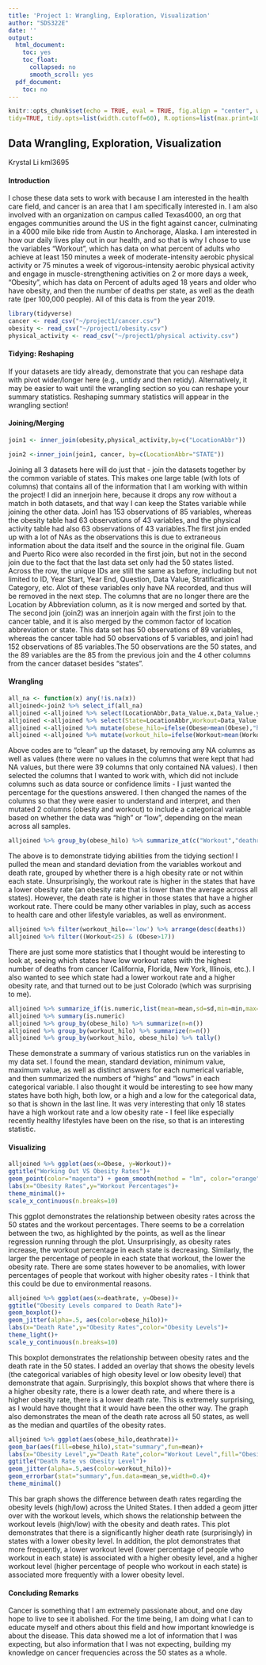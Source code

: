 ```yaml
---
title: 'Project 1: Wrangling, Exploration, Visualization'
author: "SDS322E"
date: ''
output:
  html_document:
    toc: yes
    toc_float:
      collapsed: no
      smooth_scroll: yes
  pdf_document:
    toc: no
---
```


```r
knitr::opts_chunk$set(echo = TRUE, eval = TRUE, fig.align = "center", warning = F, message = F,
tidy=TRUE, tidy.opts=list(width.cutoff=60), R.options=list(max.print=100))
```

## Data Wrangling, Exploration, Visualization

Krystal Li kml3695

#### Introduction 

I chose these data sets to work with because I am interested in the health care field, and cancer is an area that I am specifically interested in. I am also involved with an organization on campus called Texas4000, an org that engages communities around the US in the fight against cancer, culminating in a 4000 mile bike ride from Austin to Anchorage, Alaska. I am interested in how our daily lives play out in our health, and so that is why I chose to use the variables "Workout", which has data on what percent of adults who achieve at least 150 minutes a week of moderate-intensity aerobic physical activity or 75 minutes a week of vigorous-intensity aerobic physical activity and engage in muscle-strengthening activities on 2 or more days a week, "Obesity", which has data on Percent of adults aged 18 years and older who have obesity, and then the number of deaths per state, as well as the death rate (per 100,000 people). All of this data is from the year 2019. 


```R
library(tidyverse)
cancer <- read_csv("~/project1/cancer.csv")
obesity <- read_csv("~/project1/obesity.csv")
physical_activity <- read_csv("~/project1/physical activity.csv")
```

#### Tidying: Reshaping

If your datasets are tidy already, demonstrate that you can reshape data with pivot wider/longer here (e.g., untidy and then retidy). Alternatively, it may be easier to wait until the wrangling section so you can reshape your summary statistics. 
Reshaping summary statistics will appear in the wrangling section! 

    
#### Joining/Merging

```R
join1 <- inner_join(obesity,physical_activity,by=c("LocationAbbr"))

join2 <-inner_join(join1, cancer, by=c(LocationAbbr="STATE"))
```

Joining all 3 datasets here will do just that -  join the datasets together by the common variable of states. This makes one large table (with lots of columns) that contains all of the information that I am working with within the project! I did an innerjoin here, because it drops any row without a match in both datasets, and that way I can keep the States variable while joining the other data. Join1 has 153 observations of 85 variables, whereas the obesity table had 63 observations of 43 variables, and the physical activity table had also 63 observations of 43 variables.The first join ended up with a lot of NAs as the observations this is due to extraneous information about the data itself and the source in the original file. Guam and Puerto Rico were also recorded in the first join, but not in the second join due to the fact that the last data set only had the 50 states listed. Across the row, the unique IDs are still the same as before, including but not limited to ID, Year Start, Year End, Question, Data Value, Stratification Category, etc. Alot of these variables only have NA recorded, and thus will be removed in the next step. The columns that are no longer there are the Location by Abbreviation column, as it is now merged and sorted by that. The second join (join2) was an innerjoin again with the first join to the cancer table, and it is also merged by the common factor of location abbreviation or state. This data set has 50 observations of 89 variables, whereas the cancer table had 50 observations of 5 variables, and join1 had 152 observations of 85 variables.The 50 observations are the 50 states, and the 89 variables are the 85 from the previous join and the 4 other columns from the cancer dataset besides "states". 

####  Wrangling

```R
all_na <- function(x) any(!is.na(x))
alljoined<-join2 %>% select_if(all_na)
alljoined <-alljoined %>% select(LocationAbbr,Data_Value.x,Data_Value.y,RATE,DEATHS)
alljoined <-alljoined %>% select(State=LocationAbbr,Workout=Data_Value.x, Obese=Data_Value.y,deathrate=RATE,deaths=DEATHS)
alljoined <-alljoined %>% mutate(obese_hilo=ifelse(Obese>mean(Obese),"high","low"))
alljoined <-alljoined %>% mutate(workout_hilo=ifelse(Workout>mean(Workout),"high","low"))
```

Above codes are to "clean" up the dataset, by removing any NA columns as well as values (there were no values in the columns that were kept that had NA values, but there were 39 columns that only contained NA values). I then selected the columns that I wanted to work with, which did not include columns such as data source or confidence limits - I just wanted the percentage for the questions answered. I then changed the names of the columns so that they were easier to understand and interpret, and then mutated 2 columns (obesity and workout) to include a categorical variable based on whether the data was "high" or "low", depending on the mean across all samples.

```R
alljoined %>% group_by(obese_hilo) %>% summarize_at(c("Workout","deathrate"),.funs=list(mean,sd)) %>% pivot_longer(-1) %>% separate(name,into=c("var","stat")) %>% pivot_wider(names_from='var',values_from='value')
```

The above is to demonstrate tidying abilities from the tidying section! I pulled the mean and standard deviation from the variables workout and death rate, grouped by whether there is a high obesity rate or not within each state. Unsurprisingly, the workout rate is higher in the states that have a lower obesity rate (an obesity rate that is lower than the average across all states). However, the death rate is higher in those states that have a higher workout rate. There could be many other variables in play, such as access to health care and other lifestyle variables, as well as environment.  

```R
alljoined %>% filter(workout_hilo=='low') %>% arrange(desc(deaths))
alljoined %>% filter((Workout<25) & (Obese>17))
```

There are just some more statistics that I thought would be interesting to look at, seeing which states have low workout rates with the highest number of deaths from cancer (California, Florida, New York, Illinois, etc.). I also wanted to see which state had a lower workout rate and a higher obesity rate, and that turned out to be just Colorado (which was surprising to me). 

```R
alljoined %>% summarize_if(is.numeric,list(mean=mean,sd=sd,min=min,max=max,distinct=n_distinct))%>% pivot_longer(contains("_")) %>% separate(name,into=c("var","stat")) %>% arrange(var) %>% knitr::kable()
alljoined %>% summary(is.numeric)
alljoined %>% group_by(obese_hilo) %>% summarize(n=n())
alljoined %>% group_by(workout_hilo) %>% summarize(n=n())
alljoined %>% group_by(workout_hilo, obese_hilo) %>% tally() 

```
These demonstrate a summary of various statistics run on the variables in my data set. I found the mean, standard deviation, minimum value, maximum value, as well as distinct answers for each numerical variable, and then summarized the numbers of "highs" and "lows" in each categorical variable. I also thought it would be interesting to see how many states have both high, both low, or a high and a low for the categorical data, so that is shown in the last line. It was very interesting that only 18 states have a high workout rate and a low obesity rate - I feel like especially recently healthy lifestyles have been on the rise, so that is an interesting statistic. 

#### Visualizing

```R
alljoined %>% ggplot(aes(x=Obese, y=Workout))+
ggtitle("Working Out VS Obesity Rates")+
geom_point(color="magenta") + geom_smooth(method = "lm", color="orange")+
labs(x="Obesity Rates",y="Workout Percentages")+
theme_minimal()+
scale_x_continuous(n.breaks=10)
```

This ggplot demonstrates the relationship between obesity rates across the 50 states and the workout percentages. There seems to be a correlation between the two, as highlighted by the points, as well as the linear regression running through the plot. Unsurprisingly, as obesity rates increase, the workout percentage in each state is decreasing. Similarly, the larger the percentage of people in each state that workout, the lower the obesity rate. There are some states however to be anomalies, with lower percentages of people that workout with higher obesity rates - I think that this could be due to environmental reasons. 

```R
alljoined %>% ggplot(aes(x=deathrate, y=Obese))+
ggtitle("Obesity Levels compared to Death Rate")+
geom_boxplot()+
geom_jitter(alpha=.5, aes(color=obese_hilo))+
labs(x="Death Rate",y="Obesity Rates",color="Obesity Levels")+
theme_light()+
scale_y_continuous(n.breaks=10)
```

This boxplot demonstrates the relationship between obesity rates and the death rate in the 50 states. I added an overlay that shows the obesity levels (the categorical variables of high obesity level or low obesity level) that demonstrate that again. Surprisingly, this boxplot shows that where there is a higher obesity rate, there is a lower death rate, and where there is a higher obesity rate, there is a lower death rate. This is extremely surprising, as I would have thought that it would have been the other way. The graph also demonstrates the mean of the death rate across all 50 states, as well as the median and quartiles of the obesity rates. 

```R
alljoined %>% ggplot(aes(obese_hilo,deathrate))+
geom_bar(aes(fill=obese_hilo),stat="summary",fun=mean)+
labs(x="Obesity Level",y="Death Rate",color="Workout Level",fill="Obesity Levels")+
ggtitle("Death Rate vs Obesity Level")+
geom_jitter(alpha=.5,aes(color=workout_hilo))+
geom_errorbar(stat="summary",fun.data=mean_se,width=0.4)+
theme_minimal()
```

This bar graph shows the difference between death rates regarding the obesity levels (high/low) across the United States. I then added a geom jitter over with the workout levels, which shows the relationship between the workout levels (high/low) with the obesity and death rates. This plot demonstrates that there is a significantly higher death rate (surprisingly) in states with a lower obesity level. In addition, the plot demonstrates that more frequently, a lower workout level (lower percentage of people who workout in each state) is associated with a higher obesity level, and a higher workout level (higher percentage of people who workout in each state) is associated more frequently with a lower obesity level. 

#### Concluding Remarks

Cancer is something that I am extremely passionate about, and one day hope to live to see it abolished. For the time being, I am doing what I can to educate myself and others about this field and how important knowledge is about the disease. This data showed me a lot of information that I was expecting, but also information that I was not expecting, building my knowledge on cancer frequencies across the 50 states as a whole.




